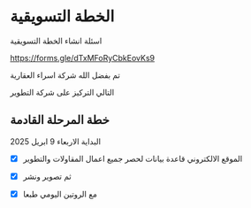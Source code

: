 # الخطة التسويقية

اسئلة انشاء الخطة التسويقية

https://forms.gle/dTxMFoRyCbkEovKs9

تم بفضل الله شركة اسراء العقارية

التالي التركيز على شركة التطوير

## خطة المرحلة القادمة 
البداية 
الاربعاء 9 ابريل 2025

- [x] الموقع الالكتروني قاعدة بيانات لحصر جميع اعمال المقاولات والتطوير

- [x] ثم تصوير ونشر

- [x] مع الروتين اليومي طبعا






